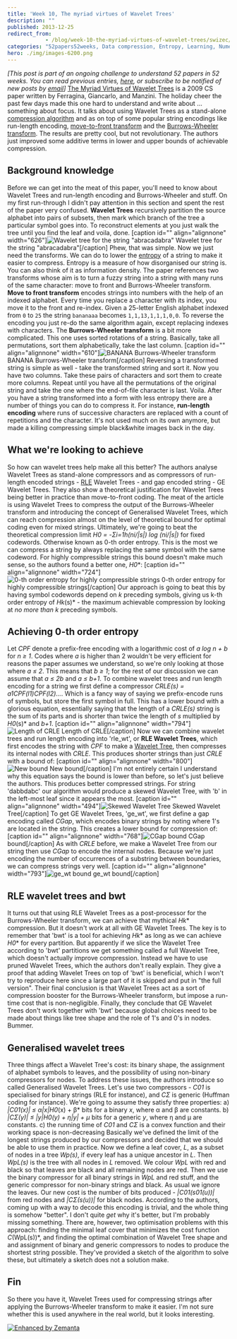 ```yaml
---
title: 'Week 10, The myriad virtues of Wavelet Trees'
description: ""
published: 2013-12-25
redirect_from: 
            - /blog/week-10-the-myriad-virtues-of-wavelet-trees/swizec/6468
categories: "52papers52weeks, Data compression, Entropy, Learning, Numerical Analysis, Personal, Run-length encoding, Wavelet Tree"
hero: ./img/images-6200.png
---
```

_\[This post is part of an ongoing challenge to understand 52 papers in 52 weeks. You can read previous entries, [here](http://swizec.com/blog/category/52-papers-in-52-weeks), or subscribe to be notified of new posts by [email](http://swiz.ec/52papers-list)]_ [The Myriad Virtues of Wavelet Trees](http://www.sciencedirect.com/science/article/pii/S0890540108001594) is a 2009 CS paper written by Ferragina, Giancarlo, and Manzini. The holiday cheer the past few days made this one hard to understand and write about ... something about focus. It talks about using Wavelet Trees as a stand-alone [compression algorithm](http://en.wikipedia.org/wiki/Data_compression "Data compression") and as on top of some popular string encodings like run-length encoding, [move-to-front transform](http://en.wikipedia.org/wiki/Move-to-front_transform "Move-to-front transform") and the [Burrows-Wheeler transform](http://en.wikipedia.org/wiki/Burrows%E2%80%93Wheeler_transform "Burrows–Wheeler transform"). The results are pretty cool, but not revolutionary. The authors just improved some additive terms in lower and upper bounds of achievable compression.

## Background knowledge

Before we can get into the meat of this paper, you'll need to know about Wavelet Trees and run-length encoding and Burrows-Wheeler and stuff. On my first run-through I didn't pay attention in this section and spent the rest of the paper very confused. **Wavelet Trees** recursively partition the source alphabet into pairs of subsets, then mark which branch of the tree a particular symbol goes into. To reconstruct elements at you just walk the tree until you find the leaf and voila, done. \[caption id="" align="alignnone" width="626"]![Wavelet tree for the string "abracadabra"](./img/images-6200.png 'Wavelet tree for the string "abracadabra"') Wavelet tree for the string "abracadabra"\[/caption] Phew, that was simple. Now we just need the transforms. We can do to lower the [entropy](http://en.wikipedia.org/wiki/Entropy "Entropy") of a string to make it easier to compress. Entropy is a measure of how disorganised our string is. You can also think of it as information density. The paper references two transforms whose aim is to turn a fuzzy string into a string with many runs of the same character: move to front and Burrows-Wheeler transform. **Move to front transform** encodes strings into numbers with the help of an indexed alphabet. Every time you replace a character with its index, you move it to the front and re-index. Given a 25-letter English alphabet indexed from `0` to `25` the string `bananaaa` becomes `1,1,13,1,1,1,0,0`. To reverse the encoding you just re-do the same algorithm again, except replacing indexes with characters. The **Burrows-Wheeler transform** is a bit more complicated. This one uses sorted rotations of a string. Basically, take all permutations, sort them alphabetically, take the last column. \[caption id="" align="alignnone" width="610"]![BANANA Burrows-Wheeler transform](./img/images-6213.png "BANANA Burrows-Wheeler transform") BANANA Burrows-Wheeler transform\[/caption] Reversing a transformed string is simple as well - take the transformed string and sort it. Now you have two columns. Take these pairs of characters and sort them to create more columns. Repeat until you have all the permutations of the original string and take the one where the end-of-file character is last. Voila. After you have a string transformed into a form with less entropy there are a number of things you can do to compress it. For instance, **run-length encoding** where runs of successive characters are replaced with a count of repetitions and the character. It's not used much on its own anymore, but made a killing compressing simple black&white images back in the day.

## What we're looking to achieve

So how can wavelet trees help make all this better? The authors analyse Wavelet Trees as stand-alone compressors and as compressors of run-length encoded strings - [RLE](http://en.wikipedia.org/wiki/Run-length_encoding "Run-length encoding") Wavelet Trees - and gap encoded string - GE Wavelet Trees. They also show a theoretical justification for Wavelet Trees being better in practice than move-to-front coding. The meat of the article is using Wavelet Trees to compress the output of the Burrows-Wheeler transform and introducing the concept of Generalised Wavelet Trees, which can reach compression almost on the level of theoretical bound for optimal coding even for mixed strings. Ultimately, we're going to beat the theoretical compression limit _H0 = -Σi=1h(ni/|s|) log (ni/|s|)_ for fixed codewords. Otherwise known as 0-th order entropy. This is the most we can compress a string by always replacing the same symbol with the same codeword. For highly compressible strings this bound doesn't make much sense, so the authors found a better one, _H0_\*: \[caption id="" align="alignnone" width="724"]![0-th order entropy for highly compressible strings](./img/images-6217.png "0-th order entropy for highly compressible strings") 0-th order entropy for highly compressible strings\[/caption] Our approach is going to beat this by having symbol codewords depend on _k_ preceding symbols, giving us k-th order entropy of _Hk_(s)\* - the maximum achievable compression by looking at _no more than k_ preceding symbols.

## Achieving 0-th order entropy

Let _CPF_ denote a prefix-free encoding with a logarithmic cost of _a log n + b_ for _n ≥ 1_. Codes where _a_ is higher than 2 wouldn't be very efficient for reasons the paper assumes we understand, so we're only looking at those where _a ≤ 2_. This means that _b ≥ 1_; for the rest of our discussion we can assume that _a ≤ 2b_ and _a ≤ b+1_. To combine wavelet trees and run length encoding for a string we first define a compressor _CRLE(s) = a1CPF(l1)CPF(l2)..._. Which is a fancy way of saying we prefix-encode runs of symbols, but store the first symbol in full. This has a lower bound with a glorious equation, essentially saying that the length of a _CRLE(s)_ string is the sum of its parts and is shorter than twice the length of _s_ multiplied by _H0_(s)\* and _b+1_. \[caption id="" align="alignnone" width="794"]![Length of C<sub>RLE</sub>](./img/images-6221.png "Length of C<sub>RLE</sub>") Length of CRLE\[/caption] Now we can combine wavelet trees and run length encoding into 'rle_wt', or **RLE Wavelet Trees**, which first encodes the string with _CPF_ to make a [Wavelet Tree](http://en.wikipedia.org/wiki/Wavelet_Tree "Wavelet Tree"), then compresses its internal nodes with _CRLE_. This produces shorter strings than just _CRLE_ with a bound of: \[caption id="" align="alignnone" width="800"]![New bound](./img/images-6222.png "New bound") New bound\[/caption] I'm not entirely certain I understand why this equation says the bound is lower than before, so let's just believe the authors. This produces better compressed strings. For string 'dabbdabc' our algorithm would produce a skewed Wavelet Tree, with 'b' in the left-most leaf since it appears the most. \[caption id="" align="alignnone" width="494"]![Skewed Wavelet Tree](./img/images-6223.png "Skewed Wavelet Tree") Skewed Wavelet Tree\[/caption] To get GE Wavelet Trees, 'ge_wt', we first define a gap encoding called _CGap_, which encodes binary strings by noting where 1's are located in the string. This creates a lower bound for compression of: \[caption id="" align="alignnone" width="768"]![C<sub>Gap</sub> bound](./img/images-6224.png "C<sub>Gap</sub> bound") CGap bound\[/caption] As with _CRLE_ before, we make a Wavelet Tree from our string then use _CGap_ to encode the internal nodes. Because we're just encoding the number of occurrences of a substring between boundaries, we can compress strings very well. \[caption id="" align="alignnone" width="793"]![ge_wt bound](./img/images-6225.png "ge_wt bound") ge_wt bound\[/caption]

## RLE wavelet trees and bwt

It turns out that using RLE Wavelet Trees as a post-processor for the Burrows-Wheeler transform, we can achieve that mythical _Hk_\* compression. But it doesn't work at all with GE Wavelet Trees. The key is to remember that 'bwt' is a tool for achieving _Hk_\* as long as we can achieve _H0_\* for every partition. But apparently if we slice the Wavelet Tree according to 'bwt' partitions we get something called a full Wavelet Tree, which doesn't actually improve compression. Instead we have to use pruned Wavelet Trees, which the authors don't really explain. They give a proof that adding Wavelet Trees on top of 'bwt' is beneficial, which I won't try to reproduce here since a large part of it is skipped and put in "the full version". Their final conclusion is that Wavelet Trees act as a sort of compression booster for the Burrows-Wheeler transform, but impose a run-time cost that is non-negligible. Finally, they conclude that GE Wavelet Trees don't work together with 'bwt' because global choices need to be made about things like tree shape and the role of 1's and 0's in nodes. Bummer.

## Generalised wavelet trees

Three things affect a Wavelet Tree's cost: its binary shape, the assignment of alphabet symbols to leaves, and the possibility of using non-binary compressors for nodes. To address these issues, the authors introduce so called Generalised Wavelet Trees. Let's use two compressors - _C01_ is specialised for binary strings (RLE for instance), and _CΣ_ is generic (Huffman coding for instance). We're going to assume they satisfy three properties: a) _|C01(x)| ≤ α|x|H0_(x) + β\* bits for a binary _x_, where α and β are constants. b) _|CΣ(y)| ≤ |y|H0(y) + η|y| + µ_ bits for a generic _y_, where η and µ are constants. c) the running time of _C01_ and _CΣ_ is a convex function and their working space is non-decreasing Basically we've defined the limit of the longest strings produced by our compressors and decided that we should be able to use them in practice. Now we define a leaf cover, _L_, as a subset of nodes in a tree _Wp(s)_, if every leaf has a unique ancestor in _L_. Then _WpL(s)_ is the tree with all nodes in _L_ removed. We colour _WpL_ with red and black so that leaves are black and all remaining nodes are red. Then we use the binary compressor for all binary strings in _WpL_ and red stuff, and the generic compressor for non-binary strings and black. As usual we ignore the leaves. Our new cost is the number of bits produced - _|C01(s01(u))|_ from red nodes and _|CΣ(s(u))|_ for black nodes. According to the authors, coming up with a way to decode this encoding is trivial, and the whole thing is somehow "better". I don't quite _get_ why it's better, but I'm probably missing something. There are, however, two optimisation problems with this approach: finding the minimal leaf cover that minimizes the cost function _C_(WpL(s))\*, and finding the optimal combination of Wavelet Tree shape and and assignment of binary and generic compressors to nodes to produce the shortest string possible. They've provided a sketch of the algorithm to solve these, but ultimately a sketch does not a solution make.

## Fin

So there you have it, Wavelet Trees used for compressing strings after applying the Burrows-Wheeler transform to make it easier. I'm not sure whether this is used anywhere in the real world, but it looks interesting.

[![Enhanced by Zemanta](http://img.zemanta.com/zemified_e.png?x-id=ff41ba4a-6ab1-4920-9eb4-03ac9fad006c)](http://www.zemanta.com/?px "Enhanced by Zemanta")